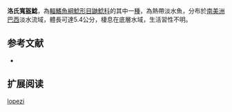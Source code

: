 {{Speciesbox
| name = 洛氏寬盔鯰
| image = 
| image_width = 250px
| status = NE
| status_system = IUCN3.1
| genus = Chasmocranus
| species = lopezi
| authority = [[Miranda_Ribeiro|Miranda Ribeiro]], 1968
| synonyms = 
}}

'''洛氏寬盔鯰'''，為[[輻鰭魚綱|輻鰭魚綱]][[鯰形目|鯰形目]][[鼬鯰科|鼬鯰科]]的其中一[[種|種]]，為熱帶淡水魚，分布於[[南美洲|南美洲]][[巴西|巴西]]淡水流域，體長可達5.4公分，棲息在底層水域，生活習性不明。

==参考文献==
*{{FishBase_species|genus=Chasmocranus|species=lopezi |year=2015|month=6}}

== 扩展阅读 ==
{{refbegin}}
{{wikispecies-inline|Chasmocranus lopezi|洛氏寬盔鯰}}
{{refend}}
{{Taxonbar|from=Q6430493}}

[[Category:寬盔鯰屬|lopezi]]